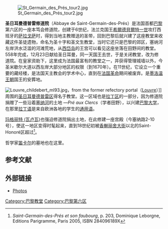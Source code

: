 [[Image:St_Germain_des_Prés_tour2.jpg|thumb]]

'''圣日耳曼德普雷修道院'''（Abbaye de Saint-Germain-des-Prés）是法国首都[[巴黎|巴黎]]第六区的一座本笃会修道院，创建于6世纪，法兰克国王[[希爾德貝爾特一世|希爾德貝爾特一世]]攻打西班牙的[[萨拉戈萨|萨拉戈萨]]时，得到当地主教赠送的圣带，回到巴黎后就兴建了这座教堂来收藏这件圣徒遗物，命名为圣十字和圣文生教堂，当时它还只是巴黎的郊区，塞纳河左岸洪水泛滥的河滩荒地，从[[西岱岛|西岱岛]]的王宫可以看见这座坐落在田野间的教堂。558年完成，12月23日献给圣日耳曼，同一天国王去世，于是关闭教堂，改为修道院。在皇家资助下，这里成为法国最富有的教堂之一，并获得管理城墙以外，今圣米歇尔大道以西左岸大部分地区的权限（到1670年）。在11世纪，它设立一个重要的藏经楼，是法国天主教会的学术中心，直到在[[法国革命|法国革命]]期间被废弃。是[[墨洛温王朝|墨洛温王朝]]国王的安葬地。 

[[Image:Louvre_childebert_ml93.jpg|thumb]]，from the former refectory portal（[[Musée_du_Louvre|Louvre]]）]]
周围的[[圣日耳曼德普雷区|圣日耳曼德普雷区]]得名于教堂。这一区域也是[[拉丁区|拉丁区]]的一部分，因为修道院捐赠了一些沿着[[塞纳河|塞纳河]]的土地 —''Pré aux Clercs''（学者田野），以兴建[[巴黎大学|巴黎大学]]，在那里[[拉丁语|拉丁语]]是来自欧洲各地的学生的[[通用语|通用语]]。

[[玛格丽特_(瓦卢瓦)|玛格丽特 (瓦卢瓦)]]也强迫修道院捐出土地，在此修建一座宫殿（今塞纳路2-10号），使这一地区变得时髦起来，直到18世纪初被[[香榭丽舍大街|香榭丽舍大街]]以北的Saint-Honoré区超过<ref>''Saint-Germain-des-Prés et son faubourg'', p. 203, Dominique Leborgne, Editions Parigramme, Paris 2005, ISBN 284096189X</ref>。

哲学家[[笛卡尔|笛卡尔]]的墓地也在这里。

==参考文献==
<div class="references-small">
<references />
</div>

{{commonscat|Abbaye de Saint-Germain-des-Prés}}
{{coord|48|51|14|N|2|20|04|E|region:FR_type:landmark|display=title}}

==外部链接==
*[http://www.gotik-romanik.de/Paris,%20Saint-Germain-des-Pres%20Thumbnails/Thumbnails.html Photos] {{Wayback|url=http://www.gotik-romanik.de/Paris,%20Saint-Germain-des-Pres%20Thumbnails/Thumbnails.html |date=20200724201631 }}

[[Category:巴黎教堂|Category:巴黎教堂]]
[[Category:巴黎第六区|Category:巴黎第六区]]